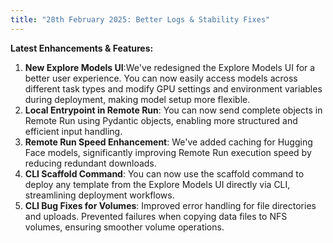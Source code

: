 ```yaml
---
title: "28th February 2025: Better Logs & Stability Fixes"
---
```


**Latest Enhancements & Features:**
1. **New Explore Models UI**:We've redesigned the Explore Models UI for a better user experience. You can now easily access models across different task types and modify GPU settings and environment variables during deployment, making model setup more flexible.
2. **Local Entrypoint in Remote Run**: You can now send complete objects in Remote Run using Pydantic objects, enabling more structured and efficient input handling.
3. **Remote Run Speed Enhancement**: We've added caching for Hugging Face models, significantly improving Remote Run execution speed by reducing redundant downloads.
4. **CLI Scaffold Command**: You can now use the scaffold command to deploy any template from the Explore Models UI directly via CLI, streamlining deployment workflows.
5. **CLI Bug Fixes for Volumes**: Improved error handling for file directories and uploads. Prevented failures when copying data files to NFS volumes, ensuring smoother volume operations.
